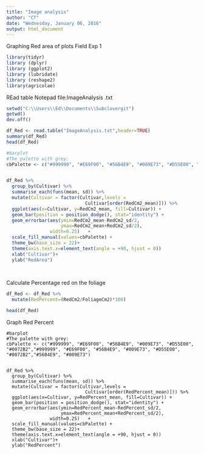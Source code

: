 ```yaml
---
title: "Image analysis"
author: "CT"
date: "Wednesday, January 06, 2016"
output: html_document
---
```


Graphing Red area of plots Field Exp 1 

```r

library(tidyr)
library (dplyr)
library (ggplot2)
library (lubridate)
library (reshape2)
library(agricolae)
```

REad table Notepad file:ImageAnalysis .txt 

```r
setwd("C:\\Users\\Ed\\Documents\\Subclovergit")
getwd()
dev.off()
```




```r
df_Red <- read.table("ImageAnalysis.txt",header=TRUE)
summary(df_Red)
head(df_Red)


```



```r

#barplot 
#The palette with grey:
cbPalette <- c("#999999", "#E69F00", "#56B4E9", "#009E73", "#D55E00", "#0072B2","#999999", "#E69F00", "#56B4E9", "#009E73", "#D55E00", "#0072B2","#56B4E9", "#009E73")


df_Red %>%
  group_by(Cultivar) %>%
  summarise_each(funs(mean, sd)) %>%
  mutate(Cultivar = factor(Cultivar,levels = 
                             Cultivar[order(RedCm2_mean)])) %>%
  ggplot(aes(x=Cultivar, y=RedCm2_mean, fill=Cultivar)) +
  geom_bar(position = position_dodge(), stat="identity") +
  geom_errorbar(aes(ymin=RedCm2_mean-RedCm2_sd/2,
                    ymax=RedCm2_mean+RedCm2_sd/2),
                width=0.25)   +
  scale_fill_manual(values=cbPalette) + 
  theme_bw(base_size = 22)+
  theme(axis.text.x=element_text(angle = +90, hjust = 0))
  xlab("Cultivar")+
  ylab("RedArea")
  
 

```
Calculate Percentage red on the foliage 

```r



df_Red <- df_Red %>%
  mutate(RedPercent=(RedCm2/FoliageCm2)*100)

head(df_Red)


```

Graph Red Percent 

```rgraphRedPercent
#barplot 
#The palette with grey:
cbPalette <- c("#999999", "#E69F00", "#56B4E9", "#009E73", "#D55E00", "#0072B2","#999999", "#E69F00", "#56B4E9", "#009E73", "#D55E00", "#0072B2","#56B4E9", "#009E73")


df_Red %>%
  group_by(Cultivar) %>%
  summarise_each(funs(mean, sd)) %>%
  mutate(Cultivar = factor(Cultivar,levels = 
                             Cultivar[order(RedPercent_mean)])) %>%
  ggplot(aes(x=Cultivar, y=RedPercent_mean, fill=Cultivar)) +
  geom_bar(position = position_dodge(), stat="identity") +
  geom_errorbar(aes(ymin=RedPercent_mean-RedPercent_sd/2,
                    ymax=RedPercent_mean+RedPercent_sd/2),
                width=0.25)   +
  scale_fill_manual(values=cbPalette) + 
  theme_bw(base_size = 22)+
  theme(axis.text.x=element_text(angle = +90, hjust = 0))
  xlab("Cultivar")+
  ylab("RedPercent")

```



